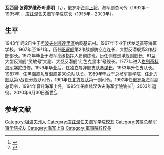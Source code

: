 {{Infobox military person
|name          = 瓦西里·叶廖明
|image         = 
|caption       = 
|birth_date    = 1943年1月2日
|birth_place   = {{URS}}[[坦波夫州|坦波夫州]][[邦達里區|邦達里區]]
|death_date    = {{Dda|2020|6|30|1943|1|2}}
|death_place   = {{RUS}}[[圣彼得堡|圣彼得堡]]
|allegiance    = {{URS}}{{to}}{{RUS}}
|branch        = [[海军|海军]]
|unit          =
|serviceyears  =1962年－2003年
|rank          =[[海军上将|海军上将]]
|commands      =
|battles       =
|signature     =
|awards        ={{{!}} style="background: transparent"
{{!}} {{军功勋章 (俄罗斯联邦)}} {{!!}} {{红星勋章}} {{!!}} {{二级在苏联武装力量中为祖国服务勋章}} {{!!}} {{三级在苏联武装力量中为祖国服务勋章}}
{{!}}-
{{!}} {{纪念列宁诞辰一百周年奖章}} {{!!}} {{卫国战争胜利二十周年奖章}}{{!!}} {{俄罗斯海军三百周年奖章}}{{!!}} {{圣彼得堡建城三百周年奖章}}
{{!}}-
{{!}} {{苏联武装力量老兵奖章}} {{!!}} {{巩固战斗友谊奖章 (苏联)}}{{!!}} {{苏联武装力量五十周年奖章}}{{!!}} {{苏联武装力量六十周年奖章}}
{{!}}-
{{!}} {{苏联武装力量七十周年奖章}} {{!!}} {{圆满服役奖章|type=1}}{{!!}} {{圆满服役奖章|type=2}}{{!!}} {{圆满服役奖章|type=3}}
{{!}}}
}}
'''瓦西里·彼得罗维奇·叶廖明'''（{{lang-ru|Василий Петрович Ерёмин}}，{{bd|1943年|1月2日|2020年|6月30日|catIdx=Eremin}}），俄罗斯[[海军上将|海军上将]]，海军副总司令（1992年－1995年），[[库兹涅佐夫海军学院|库兹涅佐夫海军学院]]院长（1995年－2003年）。
==生平==
1943年1月2日生于[[坦波夫州|坦波夫州]][[邦達里區|邦達里區]]纳晓基诺村。1967年毕业于伏龙芝高等海军学校。1967年至1971年，历任[[驱逐舰|驱逐舰]]第2作战部防空连连长、大型反潜舰第3作战部部长。1972年毕业于海军高级指挥人员训练班，历任训练巡洋舰副舰长、61型大型反潜舰“灵敏号”大副、大型反潜舰“红色克里木”号舰长。1977年进入[[库兹涅佐夫海军学院|格列奇科海军学院]]进修。1979年毕业后，任独立导弹舰支队[[参谋长|参谋长]]，1983年升任支队长。1987年，任[[黑海舰队|黑海舰队]]反潜舰第30总队队长。1989年毕业于[[苏联总参谋部军事学院|总参军事学院]]，任[[北方舰队|北方舰队]]第7战役分舰队司令，1991年任[[北方舰队|北方舰队]]第一副司令。1992年任[[俄罗斯海军|俄罗斯海军]]副总司令，1994年晋升[[海军上将|海军上将]]。1995年任[[库兹涅佐夫海军学院|库兹涅佐夫海军学院]]院长<ref>{{cite web |title=02 января 1943г - родился Василий Петрович Еремин , адмирал |url=http://www.submariners.ru/info/dates/detail.php?ID=4924 |publisher=Ассоциация Ветеранов ВМФ |accessdate=2020-07-16 |language=ru |archive-date=2020-07-16 |archive-url=https://web.archive.org/web/20200716053011/http://www.submariners.ru/info/dates/detail.php?ID=4924 |dead-url=no }}</ref>。2003年退役。2020年6月30日逝世<ref>{{cite web |title=ЕРЁМИН Василий Петрович |url=http://redstar.ru/eryomin-vasilij-petrovich/ |publisher=[[红星报|Красная звезда]] |language=ru |date=2020-07-03 |access-date=2020-07-16 |archive-date=2020-07-17 |archive-url=https://web.archive.org/web/20200717040538/http://redstar.ru/eryomin-vasilij-petrovich/ |dead-url=no }}</ref>。
==参考文献==
{{reflist}}
{{Authority control}}
{{portal bar|苏联|俄罗斯|军事|人物|冷战}}
{{DEFAULTSORT:Eremin, Vasily Petrovich}}
[[Category:坦波夫州人|Category:坦波夫州人]]
[[Category:库兹涅佐夫海军学院校友|Category:库兹涅佐夫海军学院校友]]
[[Category:苏联总参军事学院校友|Category:苏联总参军事学院校友]]
[[Category:海军上将|Category:海军上将]]
[[Category:軍事院校校長|Category:軍事院校校長]]